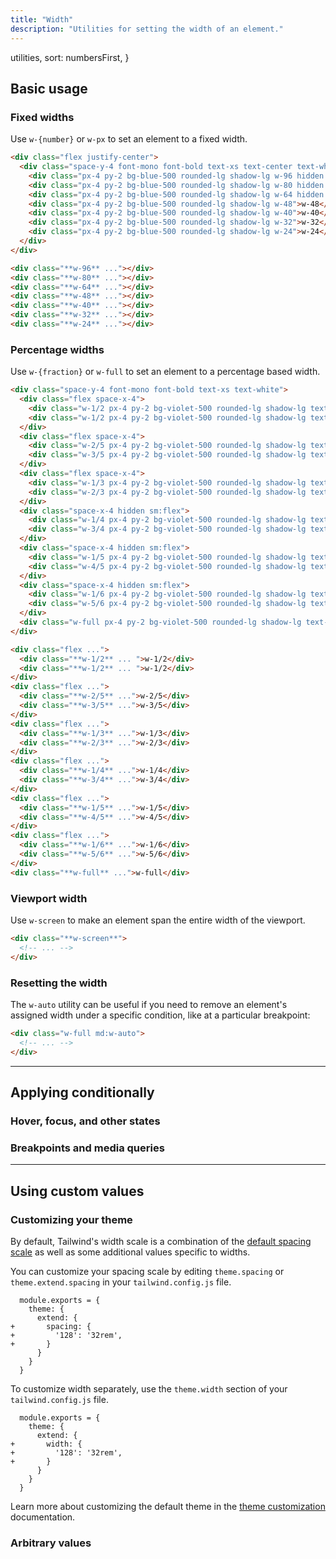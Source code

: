 ```yaml
---
title: "Width"
description: "Utilities for setting the width of an element."
---
```



  utilities,
  sort: numbersFirst,
}

## Basic usage

### Fixed widths

Use `w-{number}` or `w-px` to set an element to a fixed width.

```html {{ example: true }}
<div class="flex justify-center">
  <div class="space-y-4 font-mono font-bold text-xs text-center text-white">
    <div class="px-4 py-2 bg-blue-500 rounded-lg shadow-lg w-96 hidden sm:block">w-96</div>
    <div class="px-4 py-2 bg-blue-500 rounded-lg shadow-lg w-80 hidden sm:block">w-80</div>
    <div class="px-4 py-2 bg-blue-500 rounded-lg shadow-lg w-64 hidden sm:block">w-64</div>
    <div class="px-4 py-2 bg-blue-500 rounded-lg shadow-lg w-48">w-48</div>
    <div class="px-4 py-2 bg-blue-500 rounded-lg shadow-lg w-40">w-40</div>
    <div class="px-4 py-2 bg-blue-500 rounded-lg shadow-lg w-32">w-32</div>
    <div class="px-4 py-2 bg-blue-500 rounded-lg shadow-lg w-24">w-24</div>
  </div>
</div>
```

```html
<div class="**w-96** ..."></div>
<div class="**w-80** ..."></div>
<div class="**w-64** ..."></div>
<div class="**w-48** ..."></div>
<div class="**w-40** ..."></div>
<div class="**w-32** ..."></div>
<div class="**w-24** ..."></div>
```

### Percentage widths

Use `w-{fraction}` or `w-full` to set an element to a percentage based width.

```html {{ example: true }}
<div class="space-y-4 font-mono font-bold text-xs text-white">
  <div class="flex space-x-4">
    <div class="w-1/2 px-4 py-2 bg-violet-500 rounded-lg shadow-lg text-center">w-1/2</div>
    <div class="w-1/2 px-4 py-2 bg-violet-500 rounded-lg shadow-lg text-center">w-1/2</div>
  </div>
  <div class="flex space-x-4">
    <div class="w-2/5 px-4 py-2 bg-violet-500 rounded-lg shadow-lg text-center">w-2/5</div>
    <div class="w-3/5 px-4 py-2 bg-violet-500 rounded-lg shadow-lg text-center">w-3/5</div>
  </div>
  <div class="flex space-x-4">
    <div class="w-1/3 px-4 py-2 bg-violet-500 rounded-lg shadow-lg text-center">w-1/3</div>
    <div class="w-2/3 px-4 py-2 bg-violet-500 rounded-lg shadow-lg text-center">w-2/3</div>
  </div>
  <div class="space-x-4 hidden sm:flex">
    <div class="w-1/4 px-4 py-2 bg-violet-500 rounded-lg shadow-lg text-center">w-1/4</div>
    <div class="w-3/4 px-4 py-2 bg-violet-500 rounded-lg shadow-lg text-center">w-3/4</div>
  </div>
  <div class="space-x-4 hidden sm:flex">
    <div class="w-1/5 px-4 py-2 bg-violet-500 rounded-lg shadow-lg text-center">w-1/5</div>
    <div class="w-4/5 px-4 py-2 bg-violet-500 rounded-lg shadow-lg text-center">w-4/5</div>
  </div>
  <div class="space-x-4 hidden sm:flex">
    <div class="w-1/6 px-4 py-2 bg-violet-500 rounded-lg shadow-lg text-center">w-1/6</div>
    <div class="w-5/6 px-4 py-2 bg-violet-500 rounded-lg shadow-lg text-center">w-5/6</div>
  </div>
  <div class="w-full px-4 py-2 bg-violet-500 rounded-lg shadow-lg text-center text-white font-mono">w-full</div>
</div>
```

```html
<div class="flex ...">
  <div class="**w-1/2** ... ">w-1/2</div>
  <div class="**w-1/2** ... ">w-1/2</div>
</div>
<div class="flex ...">
  <div class="**w-2/5** ...">w-2/5</div>
  <div class="**w-3/5** ...">w-3/5</div>
</div>
<div class="flex ...">
  <div class="**w-1/3** ...">w-1/3</div>
  <div class="**w-2/3** ...">w-2/3</div>
</div>
<div class="flex ...">
  <div class="**w-1/4** ...">w-1/4</div>
  <div class="**w-3/4** ...">w-3/4</div>
</div>
<div class="flex ...">
  <div class="**w-1/5** ...">w-1/5</div>
  <div class="**w-4/5** ...">w-4/5</div>
</div>
<div class="flex ...">
  <div class="**w-1/6** ...">w-1/6</div>
  <div class="**w-5/6** ...">w-5/6</div>
</div>
<div class="**w-full** ...">w-full</div>
```

### Viewport width

Use `w-screen` to make an element span the entire width of the viewport.

```html
<div class="**w-screen**">
  <!-- ... -->
</div>
```

### Resetting the width

The `w-auto` utility can be useful if you need to remove an element's assigned width under a specific condition, like at a particular breakpoint:

```html
<div class="w-full md:w-auto">
  <!-- ... -->
</div>
```

---

## <Heading ignore>Applying conditionally</Heading>

### <Heading ignore>Hover, focus, and other states</Heading>

<HoverFocusAndOtherStates defaultClass="w-1/2" featuredClass="w-full" />

### <Heading ignore>Breakpoints and media queries</Heading>

<BreakpointsAndMediaQueries defaultClass="w-1/2" featuredClass="w-full" />

---

## Using custom values

### Customizing your theme

By default, Tailwind's width scale is a combination of the [default spacing scale](/docs/customizing-spacing#default-spacing-scale) as well as some additional values specific to widths.

You can customize your spacing scale by editing `theme.spacing` or `theme.extend.spacing` in your `tailwind.config.js` file.

```diff-js {{ filename: 'tailwind.config.js' }}
  module.exports = {
    theme: {
      extend: {
+       spacing: {
+         '128': '32rem',
+       }
      }
    }
  }
```

To customize width separately, use the `theme.width` section of your `tailwind.config.js` file.

```diff-js {{ filename: 'tailwind.config.js' }}
  module.exports = {
    theme: {
      extend: {
+       width: {
+         '128': '32rem',
+       }
      }
    }
  }
```

Learn more about customizing the default theme in the [theme customization](/docs/theme#customizing-the-default-theme) documentation.

### Arbitrary values

<ArbitraryValues property="width" featuredClass="w-[32rem]" />
